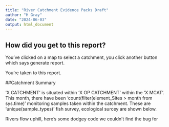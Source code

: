 ```yaml
---
title: "River Catchment Evidence Packs Draft"
author: "H Gray"
date: "2024-06-03"
output: html_document
---
```


## How did you get to this report?

You've clicked on a map to select a catchment, you click another button which says generate report.

You're taken to this report.

##Catchment Summary

'X CATCHMENT' is situated within 'X OP CATCHMENT' within the 'X MCAT'. This month, there have been 'count(filter(element_Sites > month from sys.time)' monitoring samples taken within the catchment. These are 'unique(sample_types)' fish survey, ecological surcey are shown below.

Rivers flow uphill, here's some dodgey code we couldn't find the bug for